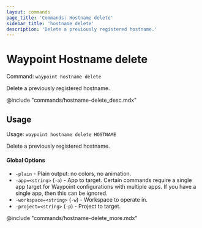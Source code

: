 ```yaml
---
layout: commands
page_title: 'Commands: Hostname delete'
sidebar_title: 'hostname delete'
description: 'Delete a previously registered hostname.'
---
```


# Waypoint Hostname delete

Command: `waypoint hostname delete`

Delete a previously registered hostname.

@include "commands/hostname-delete_desc.mdx"

## Usage

Usage: `waypoint hostname delete HOSTNAME`

Delete a previously registered hostname.

#### Global Options

- `-plain` - Plain output: no colors, no animation.
- `-app=<string>` (`-a`) - App to target. Certain commands require a single app target for Waypoint configurations with multiple apps. If you have a single app, then this can be ignored.
- `-workspace=<string>` (`-w`) - Workspace to operate in.
- `-project=<string>` (`-p`) - Project to target.

@include "commands/hostname-delete_more.mdx"
